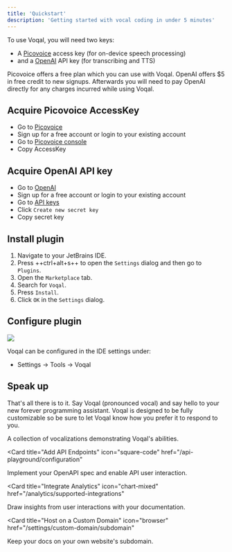 ```yaml
---
title: 'Quickstart'
description: 'Getting started with vocal coding in under 5 minutes'
---
```


To use Voqal, you will need two keys:
 -  A [Picovoice](https://picovoice.ai) access key  (for on-device speech processing)
 - and a [OpenAI](https://openai.com) API key (for transcribing and TTS)

Picovoice offers a free plan which you can use with Voqal.
OpenAI offers $5 in free credit to new signups.
Afterwards you will need to pay OpenAI directly for any charges incurred while using Voqal.

## Acquire Picovoice AccessKey

- Go to [Picovoice](https://picovoice.ai)
- Sign up for a free account or login to your existing account
- Go to [Picovoice console](https://console.picovoice.ai)
- Copy AccessKey

## Acquire OpenAI API key

- Go to [OpenAI](https://openai.com)
- Sign up for a free account or login to your existing account
- Go to [API keys](https://platform.openai.com/api-keys)
- Click `Create new secret key`
- Copy secret key

## Install plugin

1. Navigate to your JetBrains IDE.
1. Press ++ctrl+alt+s++ to open the `Settings` dialog and then go to `Plugins`.
1. Open the `Marketplace` tab.
1. Search for `Voqal`.
1. Press `Install`.
1. Click `OK` in the `Settings` dialog.

## Configure plugin

<img src="/images/configuration.png" />

Voqal can be configured in the IDE settings under:
 - Settings -> Tools -> Voqal

## Speak up

That's all there is to it. Say Voqal (pronounced vocal) and say hello to your new forever programming assistant.
Voqal is designed to be fully customizable so be sure to let Voqal know how you prefer it to respond to you.

<CardGroup>

<Card title="Demonstrations" icon="video" href="/settings/global">
  A collection of vocalizations demonstrating Voqal's abilities.
</Card>

<Card
  title="Add API Endpoints"
  icon="square-code"
  href="/api-playground/configuration"
>
  Implement your OpenAPI spec and enable API user interaction.
</Card>

<Card
  title="Integrate Analytics"
  icon="chart-mixed"
  href="/analytics/supported-integrations"
>
  Draw insights from user interactions with your documentation.
</Card>

<Card
  title="Host on a Custom Domain"
  icon="browser"
  href="/settings/custom-domain/subdomain"
>
  Keep your docs on your own website's subdomain.
</Card>

</CardGroup>
